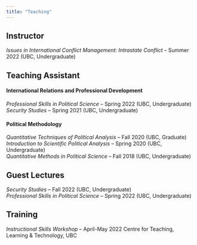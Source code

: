```yaml
---
title: "Teaching"
---
```


## Instructor

*Issues in International Conflict Management: Intrastate Conflict* -- Summer 2022 (UBC, Undergraduate)

## Teaching Assistant

#### International Relations and Professional Development

*Professional Skills in Political Science* -- Spring 2022 (UBC, Undergraduate)\
*Security Studies* -- Spring 2021 (UBC, Undergraduate)

#### Political Methodology

*Quantitative Techniques of Political Analysis* -- Fall 2020 (UBC, Graduate)\
*Introduction to Scientific Political Analysis* -- Spring 2020 (UBC, Undergraduate)\
*Quantitative Methods in Political Science* -- Fall 2018 (UBC, Undergraduate)

## Guest Lectures

*Security Studies* -- Fall 2022 (UBC, Undergraduate)\
*Professional Skills in Political Science* -- Spring 2022 (UBC, Undergraduate)

## Training

*Instructional Skills Workshop* -- April-May 2022 Centre for Teaching, Learning & Technology, UBC
